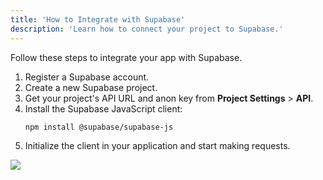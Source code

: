 ```yaml
---
title: 'How to Integrate with Supabase'
description: 'Learn how to connect your project to Supabase.'
---
```


Follow these steps to integrate your app with Supabase.

1. Register a Supabase account.
2. Create a new Supabase project.
3. Get your project's API URL and anon key from **Project Settings** > **API**.
4. Install the Supabase JavaScript client:
   ```bash
   npm install @supabase/supabase-js
   ```
5. Initialize the client in your application and start making requests.

![](/trickleicon.png)

